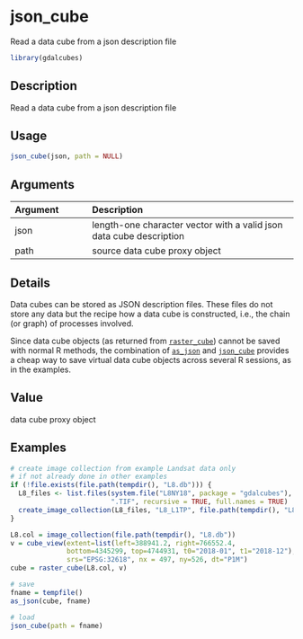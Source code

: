 # json_cube

Read a data cube from a json description file



```r
library(gdalcubes)
```

## Description

Read a data cube from a json description file


## Usage


```r
json_cube(json, path = NULL)

```


## Arguments

| Argument    | Description                       |
|:------------|:----------------------------------|
| json | length-one character vector with a valid json data cube description |
| path | source data cube proxy object |


## Details

Data cubes can be stored as JSON description files. These files do not store any data but the recipe
how a data cube is constructed, i.e., the chain (or graph) of processes involved. 

Since data cube objects (as returned from [`raster_cube`](raster_cube.Rmd)) cannot be saved with normal R methods,
the combination of [`as_json`](as_json.Rmd) and [`json_cube`](json_cube.Rmd) provides a cheap way to save virtual 
data cube objects across several R sessions, as in the examples.


## Value

data cube proxy object


## Examples


```r
# create image collection from example Landsat data only 
# if not already done in other examples
if (!file.exists(file.path(tempdir(), "L8.db"))) {
  L8_files <- list.files(system.file("L8NY18", package = "gdalcubes"),
                         ".TIF", recursive = TRUE, full.names = TRUE)
  create_image_collection(L8_files, "L8_L1TP", file.path(tempdir(), "L8.db"), quiet = TRUE) 
}

L8.col = image_collection(file.path(tempdir(), "L8.db"))
v = cube_view(extent=list(left=388941.2, right=766552.4, 
              bottom=4345299, top=4744931, t0="2018-01", t1="2018-12"),
              srs="EPSG:32618", nx = 497, ny=526, dt="P1M")
cube = raster_cube(L8.col, v) 

# save
fname = tempfile()
as_json(cube, fname)

# load
json_cube(path = fname)  
```


